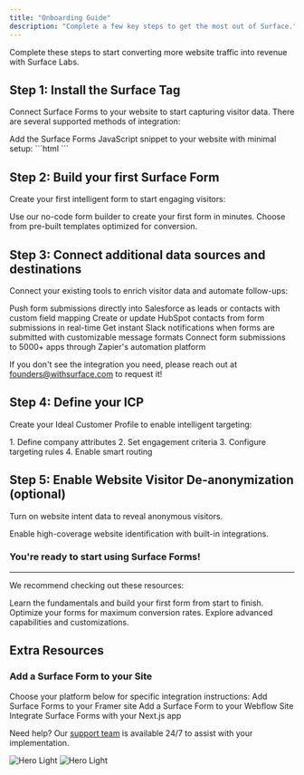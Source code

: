 ```yaml
---
title: "Onboarding Guide"
description: "Complete a few key steps to get the most out of Surface."
---
```


Complete these steps to start converting more website traffic into revenue with Surface Labs.

## Step 1: Install the Surface Tag

Connect Surface Forms to your website to start capturing visitor data. There are several supported methods of integration:

<Card title="Surface Tag" icon="code">
  Add the Surface Forms JavaScript snippet to your website with minimal setup:
  ```html
  <!-- Start Surface Tag -->
  <script src="https://cdn.jsdelivr.net/gh/trysurface/scripts@latest/surface_tag.min.js"></script>
  <!-- End Surface Tag -->
  ```
</Card>

## Step 2: Build your first Surface Form

Create your first intelligent form to start engaging visitors:

<CardGroup>
  <Card title="Form Builder" icon="wand-magic-sparkles" href="surface-forms/form-builder">
    Use our no-code form builder to create your first form in minutes.
  </Card>
  <Card title="Form Templates" icon="rectangle-list">
    Choose from pre-built templates optimized for conversion.
  </Card>
</CardGroup>

## Step 3: Connect additional data sources and destinations

Connect your existing tools to enrich visitor data and automate follow-ups:

<CardGroup cols={2}>
    <Card title="Salesforce" icon="salesforce" href="integrations/salesforce">
    Push form submissions directly into Salesforce as leads or contacts with custom field mapping
  </Card>
  
  <Card title="HubSpot" icon="hubspot" href="integrations/hubspot">
    Create or update HubSpot contacts from form submissions in real-time
  </Card>
  
  <Card title="Slack" icon="slack" href="integrations/slack">
    Get instant Slack notifications when forms are submitted with customizable message formats
  </Card>

  <Card title="Zapier" icon="bolt" href="integrations/zapier">
    Connect form submissions to 5000+ apps through Zapier's automation platform
  </Card>
</CardGroup>
<Card title="We're adding new integrations all the time">
  <p>If you don't see the integration you need, please reach out at <a href="mailto:founders@withsurface.com">founders@withsurface.com</a> to request it!</p>
</Card>

## Step 4: Define your ICP

Create your Ideal Customer Profile to enable intelligent targeting:

<Steps>
  1. Define company attributes
  2. Set engagement criteria
  3. Configure targeting rules
  4. Enable smart routing
</Steps>

## Step 5: Enable Website Visitor De-anonymization (optional)

Turn on website intent data to reveal anonymous visitors.

<Card title="Visitor Intelligence" icon="user-secret">
  Enable high-coverage website identification with built-in integrations.
</Card>

### You're ready to start using Surface Forms! 

---
We recommend checking out these resources:

<CardGroup>
  <Card title="Quick Start Guide" icon="play">
    Learn the fundamentals and build your first form from start to finish.
  </Card>
  <Card title="Best Practices" icon="star">
    Optimize your forms for maximum conversion rates.
  </Card>
  <Card title="Advanced Features" icon="gear">
    Explore advanced capabilities and customizations.
  </Card>
</CardGroup>

## Extra Resources

### Add a Surface Form to your Site

Choose your platform below for specific integration instructions:
<CardGroup cols={3}>
  <Card title="Framer" icon="frame" href="developers/integrations/framer">
    Add Surface Forms to your Framer site
  </Card>
  <Card title="Webflow" icon="window" href="developers/integrations/webflow">
    Add a Surface Form to your Webflow Site
  </Card>
  <Card title="Next.js" icon="react" href="developers/integrations/nextjs">
    Integrate Surface Forms with your Next.js app
  </Card>
</CardGroup>

Need help? Our [support team](mailto:support@withsurface.com) is available 24/7 to assist with your implementation.

<Accordion title="Click to expand">
  <CardGroup cols={2}>
    <img className="block" src="/images/gtm/gtm_1.png" alt="Hero Light" />
    <img className="block" src="/images/gtm/gtm_2.png" alt="Hero Light" />
  </CardGroup>
</Accordion>
